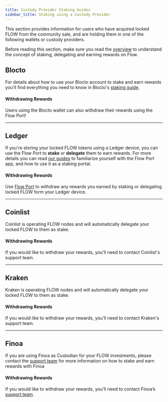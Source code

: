 ```yaml
---
title: Custody Provider Staking Guides
sidebar_title: Staking using a Custody Provider
---
```


This section provides information for users who have acquired locked FLOW from the community sale, and are holding them in one of the following wallets or custody providers.

Before reading this section, make sure you read the [overview](/staking/) to understand the concept of staking, delegating and earning rewards
on Flow.

## Blocto

For details about how to use your Blocto account to stake and earn rewards you'll
find everything you need to know in Blocto's [staking guide](https://guide.blocto.app/article/stake-flow-tokens-step-by-step-with-blocto).

#### Withdrawing Rewards

Users using the Blocto wallet can also withdraw their rewards using the Flow Port!

---

## Ledger

If you're storing your locked FLOW tokens using a Ledger device, you can use the Flow Port to **stake** or **delegate** them to earn rewards.
For more details you can read [our guides](https://docs.onflow.org/flow-port/) to familiarize yourself with the Flow Port app,
and how to use it as a staking portal.

#### Withdrawing Rewards

Use [Flow Port](https://port.onflow.org) to withdraw any rewards you earned by staking or delegating locked FLOW form your Ledger device.

---

## Coinlist

Coinlist is operating FLOW nodes and will automatically delegate your locked FLOW to them as stake.

#### Withdrawing Rewards

If you would like to withdraw your rewards, you'll need to contact Coinlist's support team.

---

## Kraken

Kraken is operating FLOW nodes and will automatically delegate your locked FLOW to them as stake.

#### Withdrawing Rewards

If you would like to withdraw your rewards, you'll need to contact Kraken's support team.

---

## Finoa

If you are using Finoa as Custodian for your FLOW investments, please contact the [support team](mailto:support@finoa.com) for more information on how to stake and earn rewards with Finoa

#### Withdrawing Rewards

If you would like to withdraw your rewards, you'll need to contact Finoa’s [support team](mailto:support@finoa.com).
